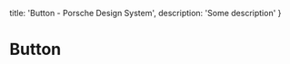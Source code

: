 
  title: 'Button - Porsche Design System',
  description: 'Some description'
}

# Button <ComponentStatus tagName="p-button"></ComponentStatus>

<ComponentApi tagName="p-button" />